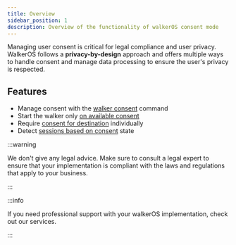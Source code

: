 ```yaml
---
title: Overview
sidebar_position: 1
description: Overview of the functionality of walkerOS consent mode
---
```



Managing user consent is critical for legal compliance and user privacy.
WalkerOS follows a **privacy-by-design** approach and offers multiple ways to
handle consent and manage data processing to ensure the user's privacy is
respected.

## Features

- Manage consent with the [walker consent](/docs/consent_management/commands)
  command
- Start the walker only
  [on available consent](/docs/consent_management/commands#on-consent)
- Require
  [consent for destination](/docs/consent_management/commands#destinations)
  individually
- Detect [sessions based on consent](/docs/utils/session#consent) state

:::warning

We don't give any legal advice. Make sure to consult a legal expert to ensure
that your implementation is compliant with the laws and regulations that apply
to your business.

:::

:::info

If you need professional support with your walkerOS implementation, check out
our&nbsp;<Link to="/services">services</Link>.

:::
